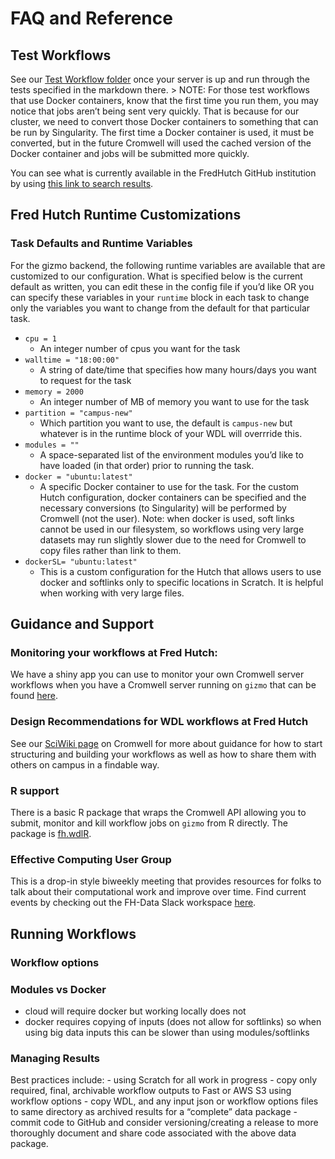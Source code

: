 # FAQ and Reference

## Test Workflows

See our [Test Workflow folder](https://github.com/FredHutch/diy-cromwell-server/tree/main/testWorkflows) once your server is up and run through the tests specified in the markdown there. 
> NOTE: For those test workflows that use Docker containers, know that the first time you run them, you may notice that jobs aren't being sent very quickly.  That is because for our cluster, we need to convert those Docker containers to something that can be run by Singularity.  The first time a Docker container is used, it must be converted, but in the future Cromwell will used the cached version of the Docker container and jobs will be submitted more quickly. 

You can see what is currently available in the FredHutch GitHub institution by using [this link to search results](https://github.com/FredHutch?utf8=%E2%9C%93&q=wdl+OR+cromwell&type=&language=).



## Fred Hutch Runtime Customizations


### Task Defaults and Runtime Variables
For the gizmo backend, the following runtime variables are available that are customized to our configuration.  What is specified below is the current default as written, you can edit these in the config file if you'd like OR you can specify these variables in your `runtime` block in each task to change only the variables you want to change from the default for that particular task.  

- `cpu = 1`
  - An integer number of cpus you want for the task
- `walltime = "18:00:00"`
  - A string of date/time that specifies how many hours/days you want to request for the task
- `memory = 2000`
  - An integer number of MB of memory you want to use for the task
- `partition = "campus-new"`
  - Which partition you want to use, the default is `campus-new` but whatever is in the runtime block of your WDL will overrride this. 
- `modules = ""`
  - A space-separated list of the environment modules you'd like to have loaded (in that order) prior to running the task.  
- `docker = "ubuntu:latest"`
  - A specific Docker container to use for the task.  For the custom Hutch configuration, docker containers can be specified and the necessary conversions (to Singularity) will be performed by Cromwell (not the user).  Note: when docker is used, soft links cannot be used in our filesystem, so workflows using very large datasets may run slightly slower due to the need for Cromwell to copy files rather than link to them.  
- `dockerSL= "ubuntu:latest"`
  - This is a custom configuration for the Hutch that allows users to use docker and softlinks only to specific locations in Scratch.  It is helpful when working with very large files. 


## Guidance and Support
### Monitoring your workflows at Fred Hutch:
We have a shiny app you can use to monitor your own Cromwell server workflows when you have a Cromwell server running on `gizmo` that can be found [here](https://cromwellapp.fredhutch.org/).  

### Design Recommendations for WDL workflows at Fred Hutch
See our [SciWiki page](https://sciwiki.fredhutch.org/compdemos/Cromwell/) on Cromwell for more about guidance for how to start structuring and building your workflows as well as how to share them with others on campus in a findable way.  

### R support
There is a basic R package that wraps the Cromwell API allowing you to submit, monitor and kill workflow jobs on `gizmo` from R directly. The package is [fh.wdlR](https://github.com/FredHutch/fh.wdlR).  

### Effective Computing User Group
This is a drop-in style biweekly meeting that provides resources for folks to talk about their computational work and improve over time.  Find current events by checking out the FH-Data Slack workspace [here](https://fhdata.slack.com).



## Running Workflows


### Workflow options


### Modules vs Docker
- cloud will require docker but working locally does not
- docker requires copying of inputs (does not allow for softlinks) so when using big data inputs this can be slower than using modules/softlinks

### Managing Results
Best practices include:
- using Scratch for all work in progress
- copy only required, final, archivable workflow outputs to Fast or AWS S3 using workflow options
- copy WDL, and any input json or workflow options files to same directory as archived results for a "complete" data package
- commit code to GitHub and consider versioning/creating a release to more thoroughly document and share code associated with the above data package. 